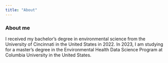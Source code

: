 ```yaml
---
title: "About"
---
```


### About me

I received my bachelor's degree in environmental science from the University of Cincinnati in the United States in 2022. In 2023, I am studying for a master's degree in the Environmental Health Data Science Program at Columbia University in the United States.